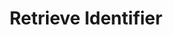 ---
openapi: firework-v3-openapi get /firework/v3/identifiers/{identifier_id}
title: Retrieve Identifier
---